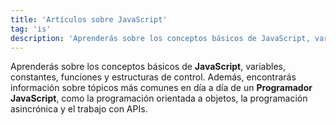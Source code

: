 ```yaml
---
title: 'Artículos sobre JavaScript'
tag: 'is'
description: 'Aprenderás sobre los conceptos básicos de JavaScript, variables, constantes, funciones y estructuras de control. Además, encontrarás información sobre tópicos más comunes en día a día de un Programador JavaScript, como la programación orientada a objetos, la programación asincrónica y el trabajo con APIs.'
---
```


Aprenderás sobre los conceptos básicos de **JavaScript**, variables, constantes, funciones y estructuras de control. Además, encontrarás información sobre tópicos más comunes en día a día de un **Programador JavaScript**, como la programación orientada a objetos, la programación asincrónica y el trabajo con APIs.